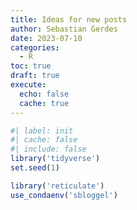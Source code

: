```yaml
---
title: Ideas for new posts
author: Sebastian Gerdes
date: 2023-07-10
categories:
  - R
toc: true
draft: true
execute: 
  echo: false
  cache: true
---
```


```r
#| label: init
#| cache: false
#| include: false
library('tidyverse')
set.seed(1)

library('reticulate')
use_condaenv('sbloggel')
```
